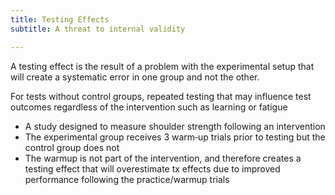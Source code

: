 ```yaml
---
title: Testing Effects
subtitle: A threat to internal validity

---
```


A testing effect is the result of a problem with the experimental setup that will create a systematic error in one group and not the other.

For tests without control groups, repeated testing that may influence test outcomes regardless of the intervention such as learning or fatigue

:::{.callout title="Example"}

- A study designed to measure shoulder strength following an intervention
- The experimental group receives 3 warm‐up trials prior to testing but the control group does not
- The warmup is not part of the intervention, and therefore creates a testing effect that will overestimate tx effects due to improved performance following the practice/warmup trials
:::